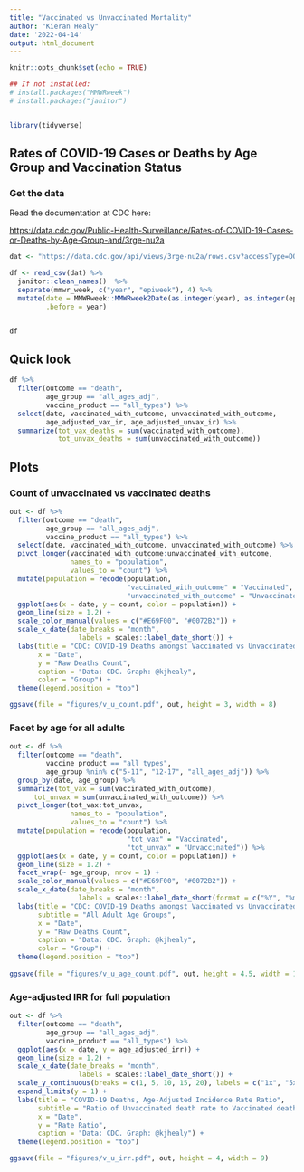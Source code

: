 ```yaml
---
title: "Vaccinated vs Unvaccinated Mortality"
author: "Kieran Healy"
date: '2022-04-14'
output: html_document
---
```


```r
knitr::opts_chunk$set(echo = TRUE)

## If not installed:
# install.packages("MMWRweek")
# install.packages("janitor")


library(tidyverse)

```


## Rates of COVID-19 Cases or Deaths by Age Group and Vaccination Status

### Get the data
Read the documentation at CDC here: 

<https://data.cdc.gov/Public-Health-Surveillance/Rates-of-COVID-19-Cases-or-Deaths-by-Age-Group-and/3rge-nu2a>

```r
dat <- "https://data.cdc.gov/api/views/3rge-nu2a/rows.csv?accessType=DOWNLOAD"

df <- read_csv(dat) %>% 
  janitor::clean_names()  %>% 
  separate(mmwr_week, c("year", "epiweek"), 4) %>% 
  mutate(date = MMWRweek::MMWRweek2Date(as.integer(year), as.integer(epiweek)), 
         .before = year)


df

```

## Quick look

```r

df %>% 
  filter(outcome == "death", 
         age_group == "all_ages_adj", 
         vaccine_product == "all_types") %>% 
  select(date, vaccinated_with_outcome, unvaccinated_with_outcome, 
         age_adjusted_vax_ir, age_adjusted_unvax_ir) %>% 
  summarize(tot_vax_deaths = sum(vaccinated_with_outcome), 
            tot_unvax_deaths = sum(unvaccinated_with_outcome))
```

## Plots

### Count of unvaccinated vs vaccinated deaths

```r

out <- df %>% 
  filter(outcome == "death", 
         age_group == "all_ages_adj", 
         vaccine_product == "all_types") %>% 
  select(date, vaccinated_with_outcome, unvaccinated_with_outcome) %>%
  pivot_longer(vaccinated_with_outcome:unvaccinated_with_outcome, 
               names_to = "population", 
               values_to = "count") %>% 
  mutate(population = recode(population,  
                             "vaccinated_with_outcome" = "Vaccinated",
                             "unvaccinated_with_outcome" = "Unvaccinated")) %>% 
  ggplot(aes(x = date, y = count, color = population)) + 
  geom_line(size = 1.2) + 
  scale_color_manual(values = c("#E69F00", "#0072B2")) + 
  scale_x_date(date_breaks = "month", 
                 labels = scales::label_date_short()) + 
  labs(title = "CDC: COVID-19 Deaths amongst Vaccinated vs Unvaccinated",
       x = "Date", 
       y = "Raw Deaths Count", 
       caption = "Data: CDC. Graph: @kjhealy",
       color = "Group") + 
  theme(legend.position = "top")  

ggsave(file = "figures/v_u_count.pdf", out, height = 3, width = 8)
```

### Facet by age for all adults

```r
out <- df %>% 
  filter(outcome == "death", 
         vaccine_product == "all_types", 
         age_group %nin% c("5-11", "12-17", "all_ages_adj")) %>% 
  group_by(date, age_group) %>% 
  summarize(tot_vax = sum(vaccinated_with_outcome),
      tot_unvax = sum(unvaccinated_with_outcome)) %>% 
  pivot_longer(tot_vax:tot_unvax, 
               names_to = "population", 
               values_to = "count") %>% 
  mutate(population = recode(population,  
                             "tot_vax" = "Vaccinated",
                             "tot_unvax" = "Unvaccinated")) %>% 
  ggplot(aes(x = date, y = count, color = population)) + 
  geom_line(size = 1.2) + 
  facet_wrap(~ age_group, nrow = 1) + 
  scale_color_manual(values = c("#E69F00", "#0072B2")) + 
  scale_x_date(date_breaks = "month", 
                 labels = scales::label_date_short(format = c("%Y", "%m"))) + 
  labs(title = "CDC: COVID-19 Deaths amongst Vaccinated vs Unvaccinated",
       subtitle = "All Adult Age Groups",
       x = "Date", 
       y = "Raw Deaths Count", 
       caption = "Data: CDC. Graph: @kjhealy",
       color = "Group") + 
  theme(legend.position = "top")  
  
ggsave(file = "figures/v_u_age_count.pdf", out, height = 4.5, width = 14)

```

### Age-adjusted IRR for full population

```r

out <- df %>% 
  filter(outcome == "death", 
         age_group == "all_ages_adj", 
         vaccine_product == "all_types") %>% 
  ggplot(aes(x = date, y = age_adjusted_irr)) + 
  geom_line(size = 1.2) + 
  scale_x_date(date_breaks = "month", 
                 labels = scales::label_date_short()) + 
  scale_y_continuous(breaks = c(1, 5, 10, 15, 20), labels = c("1x", "5x", "10x", "15x", "20x")) + 
  expand_limits(y = 1) + 
  labs(title = "COVID-19 Deaths, Age-Adjusted Incidence Rate Ratio",
       subtitle = "Ratio of Unvaccinated death rate to Vaccinated death rate",
       x = "Date", 
       y = "Rate Ratio", 
       caption = "Data: CDC. Graph: @kjhealy") + 
  theme(legend.position = "top") 

ggsave(file = "figures/v_u_irr.pdf", out, height = 4, width = 9)

```

